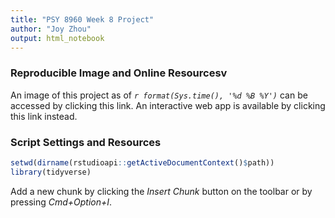 ```yaml
---
title: "PSY 8960 Week 8 Project"
author: "Joy Zhou"
output: html_notebook
---
```


### Reproducible Image and Online Resourcesv
An image of this project as of *`r format(Sys.time(), '%d %B %Y')`* can be accessed by clicking this link.
An interactive web app is available by clicking this link instead.

### Script Settings and Resources
```r
setwd(dirname(rstudioapi::getActiveDocumentContext()$path))
library(tidyverse)
```

Add a new chunk by clicking the *Insert Chunk* button on the toolbar or by pressing *Cmd+Option+I*.


